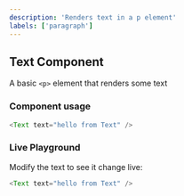 ```yaml
---
description: 'Renders text in a p element'
labels: ['paragraph']
---
```



## Text Component

A basic `<p>` element that renders some text

### Component usage

```js
<Text text="hello from Text" />
```

### Live Playground

Modify the text to see it change live:

```js live
<Text text="hello from Text" />
```